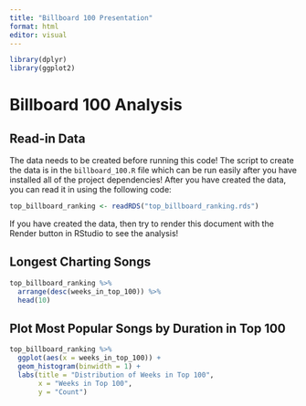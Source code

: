 ```yaml
---
title: "Billboard 100 Presentation"
format: html
editor: visual
---
```




```r
library(dplyr)
library(ggplot2)
```

# Billboard 100 Analysis

## Read-in Data

The data needs to be created before running this code! The script to create the data is in the `billboard_100.R` file which can be run easily after you have installed all of the project dependencies! After you have created the data, you can read it in using the following code:

```r
top_billboard_ranking <- readRDS("top_billboard_ranking.rds")
```

If you have created the data, then try to render this document with the Render button in RStudio to see the analysis!

## Longest Charting Songs

```r
top_billboard_ranking %>%
  arrange(desc(weeks_in_top_100)) %>%
  head(10)
```

## Plot Most Popular Songs by Duration in Top 100


```r
top_billboard_ranking %>%
  ggplot(aes(x = weeks_in_top_100)) +
  geom_histogram(binwidth = 1) +
  labs(title = "Distribution of Weeks in Top 100",
       x = "Weeks in Top 100",
       y = "Count")
```


